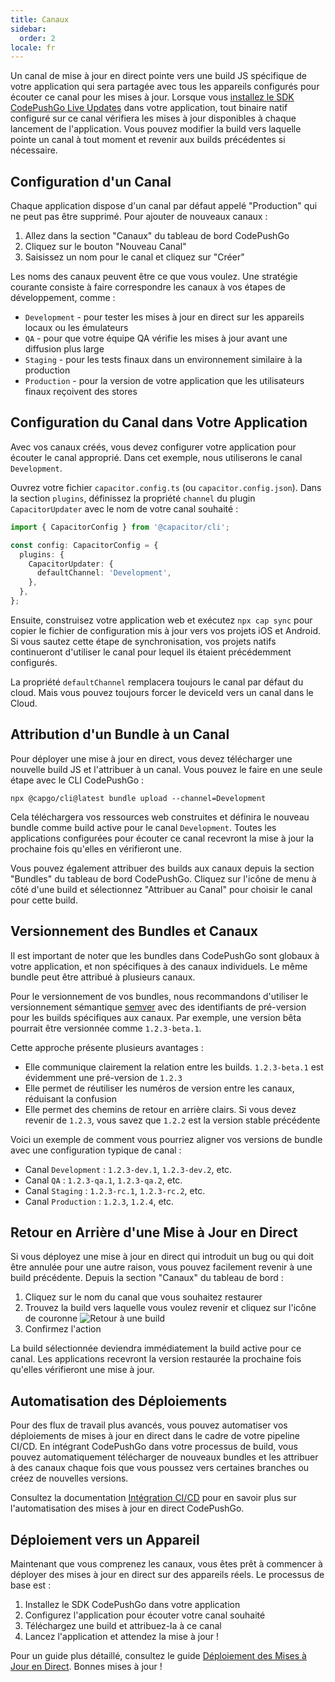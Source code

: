 ```yaml
---
title: Canaux
sidebar:
  order: 2
locale: fr
---
```



Un canal de mise à jour en direct pointe vers une build JS spécifique de votre application qui sera partagée avec tous les appareils configurés pour écouter ce canal pour les mises à jour. Lorsque vous [installez le SDK CodePushGo Live Updates](/docs/getting-started/quickstart/) dans votre application, tout binaire natif configuré sur ce canal vérifiera les mises à jour disponibles à chaque lancement de l'application. Vous pouvez modifier la build vers laquelle pointe un canal à tout moment et revenir aux builds précédentes si nécessaire.

## Configuration d'un Canal

Chaque application dispose d'un canal par défaut appelé "Production" qui ne peut pas être supprimé. Pour ajouter de nouveaux canaux :

1. Allez dans la section "Canaux" du tableau de bord CodePushGo
2. Cliquez sur le bouton "Nouveau Canal"
3. Saisissez un nom pour le canal et cliquez sur "Créer"

Les noms des canaux peuvent être ce que vous voulez. Une stratégie courante consiste à faire correspondre les canaux à vos étapes de développement, comme :

- `Development` - pour tester les mises à jour en direct sur les appareils locaux ou les émulateurs
- `QA` - pour que votre équipe QA vérifie les mises à jour avant une diffusion plus large
- `Staging` - pour les tests finaux dans un environnement similaire à la production
- `Production` - pour la version de votre application que les utilisateurs finaux reçoivent des stores

## Configuration du Canal dans Votre Application

Avec vos canaux créés, vous devez configurer votre application pour écouter le canal approprié. Dans cet exemple, nous utiliserons le canal `Development`.

Ouvrez votre fichier `capacitor.config.ts` (ou `capacitor.config.json`). Dans la section `plugins`, définissez la propriété `channel` du plugin `CapacitorUpdater` avec le nom de votre canal souhaité :

```ts
import { CapacitorConfig } from '@capacitor/cli';

const config: CapacitorConfig = {
  plugins: {
    CapacitorUpdater: {
      defaultChannel: 'Development',
    },
  },
};
```

Ensuite, construisez votre application web et exécutez `npx cap sync` pour copier le fichier de configuration mis à jour vers vos projets iOS et Android. Si vous sautez cette étape de synchronisation, vos projets natifs continueront d'utiliser le canal pour lequel ils étaient précédemment configurés.

<Aside type="caution">

La propriété `defaultChannel` remplacera toujours le canal par défaut du cloud. Mais vous pouvez toujours forcer le deviceId vers un canal dans le Cloud.

</Aside>

## Attribution d'un Bundle à un Canal

Pour déployer une mise à jour en direct, vous devez télécharger une nouvelle build JS et l'attribuer à un canal. Vous pouvez le faire en une seule étape avec le CLI CodePushGo :

```shell
npx @capgo/cli@latest bundle upload --channel=Development
```

Cela téléchargera vos ressources web construites et définira le nouveau bundle comme build active pour le canal `Development`. Toutes les applications configurées pour écouter ce canal recevront la mise à jour la prochaine fois qu'elles en vérifieront une.

Vous pouvez également attribuer des builds aux canaux depuis la section "Bundles" du tableau de bord CodePushGo. Cliquez sur l'icône de menu à côté d'une build et sélectionnez "Attribuer au Canal" pour choisir le canal pour cette build.

## Versionnement des Bundles et Canaux

Il est important de noter que les bundles dans CodePushGo sont globaux à votre application, et non spécifiques à des canaux individuels. Le même bundle peut être attribué à plusieurs canaux.

Pour le versionnement de vos bundles, nous recommandons d'utiliser le versionnement sémantique [semver](https://semver.org/) avec des identifiants de pré-version pour les builds spécifiques aux canaux. Par exemple, une version bêta pourrait être versionnée comme `1.2.3-beta.1`.

Cette approche présente plusieurs avantages :

- Elle communique clairement la relation entre les builds. `1.2.3-beta.1` est évidemment une pré-version de `1.2.3`
- Elle permet de réutiliser les numéros de version entre les canaux, réduisant la confusion
- Elle permet des chemins de retour en arrière clairs. Si vous devez revenir de `1.2.3`, vous savez que `1.2.2` est la version stable précédente

Voici un exemple de comment vous pourriez aligner vos versions de bundle avec une configuration typique de canal :

- Canal `Development` : `1.2.3-dev.1`, `1.2.3-dev.2`, etc.
- Canal `QA` : `1.2.3-qa.1`, `1.2.3-qa.2`, etc.
- Canal `Staging` : `1.2.3-rc.1`, `1.2.3-rc.2`, etc.
- Canal `Production` : `1.2.3`, `1.2.4`, etc.

## Retour en Arrière d'une Mise à Jour en Direct

Si vous déployez une mise à jour en direct qui introduit un bug ou qui doit être annulée pour une autre raison, vous pouvez facilement revenir à une build précédente. Depuis la section "Canaux" du tableau de bord :

<Steps>

1. Cliquez sur le nom du canal que vous souhaitez restaurer
2. Trouvez la build vers laquelle vous voulez revenir et cliquez sur l'icône de couronne
![Retour à une build](/select_bundle.webp)
3. Confirmez l'action

</Steps>

La build sélectionnée deviendra immédiatement la build active pour ce canal. Les applications recevront la version restaurée la prochaine fois qu'elles vérifieront une mise à jour.

## Automatisation des Déploiements

Pour des flux de travail plus avancés, vous pouvez automatiser vos déploiements de mises à jour en direct dans le cadre de votre pipeline CI/CD. En intégrant CodePushGo dans votre processus de build, vous pouvez automatiquement télécharger de nouveaux bundles et les attribuer à des canaux chaque fois que vous poussez vers certaines branches ou créez de nouvelles versions.

Consultez la documentation [Intégration CI/CD](/docs/getting-started/cicd-integration/) pour en savoir plus sur l'automatisation des mises à jour en direct CodePushGo.

## Déploiement vers un Appareil

Maintenant que vous comprenez les canaux, vous êtes prêt à commencer à déployer des mises à jour en direct sur des appareils réels. Le processus de base est :

1. Installez le SDK CodePushGo dans votre application
2. Configurez l'application pour écouter votre canal souhaité
3. Téléchargez une build et attribuez-la à ce canal
4. Lancez l'application et attendez la mise à jour !

Pour un guide plus détaillé, consultez le guide [Déploiement des Mises à Jour en Direct](/docs/getting-started/deploy/). Bonnes mises à jour !
